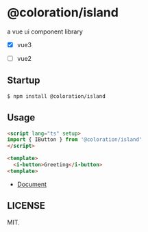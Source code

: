 
<Meta title="Introduction/README" />

# @coloration/island

a vue ui component library

- [x] vue3
- [ ] vue2


## Startup

``` bash
$ npm install @coloration/island
```

## Usage

``` html
<script lang="ts" setup>
import { IButton } from '@coloration/island'
</script>

<template>
  <i-button>Greeting</i-button>
<template>
```

- [Document](https://coloration.github.io/island)


## LICENSE

MIT.